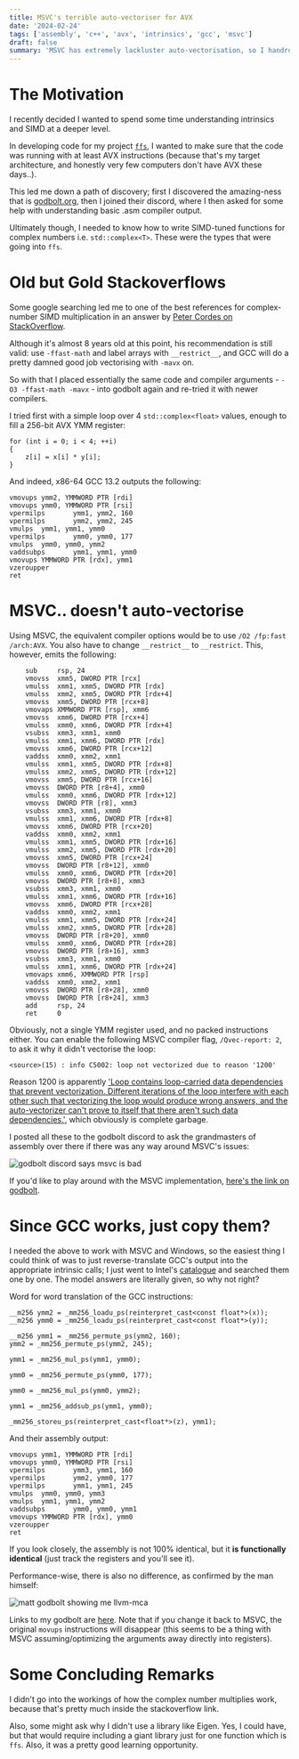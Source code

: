 ```yaml
---
title: MSVC's terrible auto-vectoriser for AVX
date: '2024-02-24'
tags: ['assembly', 'c++', 'avx', 'intrinsics', 'gcc', 'msvc']
draft: false
summary: 'MSVC has extremely lackluster auto-vectorisation, so I handrolled intrinsic calls by backtranslating GCC's output.' 
---
```


# The Motivation

I recently decided I wanted to spend some time understanding intrinsics and SIMD at a deeper level.

In developing code for my project [`ffs`](https://github.com/icyveins7/ffs), I wanted to make sure that the code was running with at least AVX instructions (because that's my target architecture, and honestly very few computers don't have AVX these days..).

This led me down a path of discovery; first I discovered the amazing-ness that is [godbolt.org](https://godbolt.org), then I joined their discord, where I then asked for some help with understanding basic .asm compiler output.

Ultimately though, I needed to know how to write SIMD-tuned functions for complex numbers i.e. `std::complex<T>`. These were the types that were going into `ffs`.

# Old but Gold Stackoverflows

Some google searching led me to one of the best references for complex-number SIMD multiplication in an answer by [Peter Cordes on StackOverflow](https://stackoverflow.com/questions/39509746/how-to-square-two-complex-doubles-with-256-bit-avx-vectors/39521257#39521257).

Although it's almost 8 years old at this point, his recommendation is still valid: use `-ffast-math` and label arrays with `__restrict__`, and GCC will do a pretty damned good job vectorising with `-mavx` on.

So with that I placed essentially the same code and compiler arguments - `-O3 -ffast-math -mavx` - into godbolt again and re-tried it with newer compilers.

I tried first with a simple loop over 4 `std::complex<float>` values, enough to fill a 256-bit AVX YMM register:

```
for (int i = 0; i < 4; ++i)
{
    z[i] = x[i] * y[i];
}
```

And indeed, x86-64 GCC 13.2 outputs the following:

```
vmovups ymm2, YMMWORD PTR [rdi]
vmovups ymm0, YMMWORD PTR [rsi]
vpermilps       ymm1, ymm2, 160
vpermilps       ymm2, ymm2, 245
vmulps  ymm1, ymm1, ymm0
vpermilps       ymm0, ymm0, 177
vmulps  ymm0, ymm0, ymm2
vaddsubps       ymm1, ymm1, ymm0
vmovups YMMWORD PTR [rdx], ymm1
vzeroupper
ret
```

# MSVC.. doesn't auto-vectorise

Using MSVC, the equivalent compiler options would be to use `/O2 /fp:fast /arch:AVX`. You also have to change `__restrict__` to `__restrict`. This, however, emits the following:

```
    sub     rsp, 24
    vmovss  xmm5, DWORD PTR [rcx]
    vmulss  xmm1, xmm5, DWORD PTR [rdx]
    vmulss  xmm2, xmm5, DWORD PTR [rdx+4]
    vmovss  xmm5, DWORD PTR [rcx+8]
    vmovaps XMMWORD PTR [rsp], xmm6
    vmovss  xmm6, DWORD PTR [rcx+4]
    vmulss  xmm0, xmm6, DWORD PTR [rdx+4]
    vsubss  xmm3, xmm1, xmm0
    vmulss  xmm1, xmm6, DWORD PTR [rdx]
    vmovss  xmm6, DWORD PTR [rcx+12]
    vaddss  xmm0, xmm2, xmm1
    vmulss  xmm1, xmm5, DWORD PTR [rdx+8]
    vmulss  xmm2, xmm5, DWORD PTR [rdx+12]
    vmovss  xmm5, DWORD PTR [rcx+16]
    vmovss  DWORD PTR [r8+4], xmm0
    vmulss  xmm0, xmm6, DWORD PTR [rdx+12]
    vmovss  DWORD PTR [r8], xmm3
    vsubss  xmm3, xmm1, xmm0
    vmulss  xmm1, xmm6, DWORD PTR [rdx+8]
    vmovss  xmm6, DWORD PTR [rcx+20]
    vaddss  xmm0, xmm2, xmm1
    vmulss  xmm1, xmm5, DWORD PTR [rdx+16]
    vmulss  xmm2, xmm5, DWORD PTR [rdx+20]
    vmovss  xmm5, DWORD PTR [rcx+24]
    vmovss  DWORD PTR [r8+12], xmm0
    vmulss  xmm0, xmm6, DWORD PTR [rdx+20]
    vmovss  DWORD PTR [r8+8], xmm3
    vsubss  xmm3, xmm1, xmm0
    vmulss  xmm1, xmm6, DWORD PTR [rdx+16]
    vmovss  xmm6, DWORD PTR [rcx+28]
    vaddss  xmm0, xmm2, xmm1
    vmulss  xmm1, xmm5, DWORD PTR [rdx+24]
    vmulss  xmm2, xmm5, DWORD PTR [rdx+28]
    vmovss  DWORD PTR [r8+20], xmm0
    vmulss  xmm0, xmm6, DWORD PTR [rdx+28]
    vmovss  DWORD PTR [r8+16], xmm3
    vsubss  xmm3, xmm1, xmm0
    vmulss  xmm1, xmm6, DWORD PTR [rdx+24]
    vmovaps xmm6, XMMWORD PTR [rsp]
    vaddss  xmm0, xmm2, xmm1
    vmovss  DWORD PTR [r8+28], xmm0
    vmovss  DWORD PTR [r8+24], xmm3
    add     rsp, 24
    ret     0
```

Obviously, not a single YMM register used, and no packed instructions either. You can enable the following MSVC compiler flag, `/Qvec-report: 2`, to ask it why it didn't vectorise the loop:

```
<source>(15) : info C5002: loop not vectorized due to reason '1200'
```

Reason 1200 is apparently ['Loop contains loop-carried data dependencies that prevent vectorization. Different iterations of the loop interfere with each other such that vectorizing the loop would produce wrong answers, and the auto-vectorizer can't prove to itself that there aren't such data dependencies.'](https://learn.microsoft.com/en-us/cpp/error-messages/tool-errors/vectorizer-and-parallelizer-messages?view=msvc-170), which obviously is complete garbage.

I posted all these to the godbolt discord to ask the grandmasters of assembly over there if there was any way around MSVC's issues:

![godbolt discord says msvc is bad](godbolt-discord.png)

If you'd like to play around with the MSVC implementation, [here's the link on godbolt](https://godbolt.org/z/Txf66f9on).


# Since GCC works, just copy them?

I needed the above to work with MSVC and Windows, so the easiest thing I could think of was to just reverse-translate GCC's output into the appropriate intrinsic calls; I just went to Intel's [catalogue](https://www.intel.com/content/www/us/en/docs/intrinsics-guide/index.html) and searched them one by one. The model answers are literally given, so why not right?

Word for word translation of the GCC instructions:

```
__m256 ymm2 = _mm256_loadu_ps(reinterpret_cast<const float*>(x));
__m256 ymm0 = _mm256_loadu_ps(reinterpret_cast<const float*>(y));

__m256 ymm1 = _mm256_permute_ps(ymm2, 160);
ymm2 = _mm256_permute_ps(ymm2, 245);

ymm1 = _mm256_mul_ps(ymm1, ymm0);

ymm0 = _mm256_permute_ps(ymm0, 177);

ymm0 = _mm256_mul_ps(ymm0, ymm2);

ymm1 = _mm256_addsub_ps(ymm1, ymm0);

_mm256_storeu_ps(reinterpret_cast<float*>(z), ymm1);
```


And their assembly output:

```
vmovups ymm1, YMMWORD PTR [rdi]
vmovups ymm0, YMMWORD PTR [rsi]
vpermilps       ymm3, ymm1, 160
vpermilps       ymm2, ymm0, 177
vpermilps       ymm1, ymm1, 245
vmulps  ymm0, ymm0, ymm3
vmulps  ymm1, ymm1, ymm2
vaddsubps       ymm0, ymm0, ymm1
vmovups YMMWORD PTR [rdx], ymm0
vzeroupper
ret
```

If you look closely, the assembly is not 100% identical, but it __is functionally identical__ (just track the registers and you'll see it).

Performance-wise, there is also no difference, as confirmed by the man himself:

![matt godbolt showing me llvm-mca](godbolt-discord-llvm-mca.png)

Links to my godbolt are [here](https://godbolt.org/z/3qcMqvjxT). Note that if you change it back to MSVC, the original ```movups``` instructions will disappear (this seems to be a thing with MSVC assuming/optimizing the arguments away directly into registers).

# Some Concluding Remarks

I didn't go into the workings of how the complex number multiplies work, because that's pretty much inside the stackoverflow link.

Also, some might ask why I didn't use a library like Eigen. Yes, I could have, but that would require including a giant library just for one function which is ```ffs```. Also, it was a pretty good learning opportunity.
